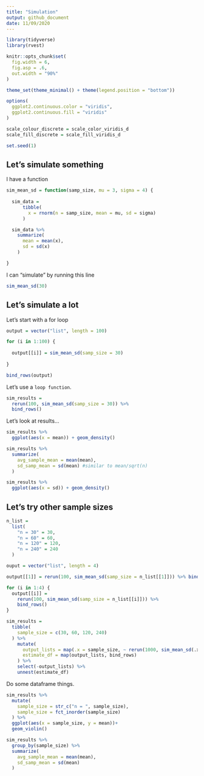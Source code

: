 ```yaml
---
title: "Simulation"
output: github_document
date: 11/09/2020
---
```


```r
library(tidyverse)
library(rvest)

knitr::opts_chunk$set(
  fig.width = 6,
  fig.asp = .6,
  out.width = "90%"
)

theme_set(theme_minimal() + theme(legend.position = "bottom"))

options(
  ggplot2.continuous.color = "viridis",
  ggplot2.continuous.fill = "viridis"
)

scale_colour_discrete = scale_color_viridis_d
scale_fill_discrete = scale_fill_viridis_d

set.seed(1)
```

## Let's simulate something

I have a function

```r
sim_mean_sd = function(samp_size, mu = 3, sigma = 4) {
  
  sim_data = 
      tibble(
        x = rnorm(n = samp_size, mean = mu, sd = sigma)
      )

  sim_data %>% 
    summarize(
      mean = mean(x),
      sd = sd(x)
    )

}
```

I can "simulate" by running this line

```r
sim_mean_sd(30)
```

## Let's simulate a lot

Let's start with a for loop

```r
output = vector("list", length = 100)

for (i in 1:100) {
  
  output[[i]] = sim_mean_sd(samp_size = 30)
  
}

bind_rows(output)
```

Let's use a `loop function`.

```r
sim_results = 
  rerun(100, sim_mean_sd(samp_size = 30)) %>% 
  bind_rows()
```

Let's look at results...

```r
sim_results %>% 
  ggplot(aes(x = mean)) + geom_density()

sim_results %>% 
  summarize(
    avg_sample_mean = mean(mean),
    sd_samp_mean = sd(mean) #similar to mean/sqrt(n)
  )

sim_results %>% 
  ggplot(aes(x = sd)) + geom_density()
```

## Let's try other sample sizes

```r
n_list = 
  list(
    "n = 30" = 30,
    "n = 60" = 60,
    "n = 120" = 120,
    "n = 240" = 240
  )

ouput = vector("list", length = 4)

output[[1]] = rerun(100, sim_mean_sd(samp_size = n_list[[1]])) %>% bind_rows()

for (i in 1:4) {
  output[[i]] = 
    rerun(100, sim_mean_sd(samp_size = n_list[[i]])) %>% 
    bind_rows()
}
```

```r
sim_results = 
  tibble(
    sample_size = c(30, 60, 120, 240)
  ) %>% 
    mutate(
      output_lists = map(.x = sample_size, ~ rerun(1000, sim_mean_sd(.x))),
      estimate_df = map(output_lists, bind_rows)
    ) %>% 
    select(-output_lists) %>% 
    unnest(estimate_df)
```

Do some dataframe things.

```r
sim_results %>% 
  mutate(
    sample_size = str_c("n = ", sample_size),
    sample_size = fct_inorder(sample_size)
  ) %>% 
  ggplot(aes(x = sample_size, y = mean))+
  geom_violin()
```

```r
sim_results %>%
  group_by(sample_size) %>% 
  summarize(
    avg_sample_mean = mean(mean),
    sd_samp_mean = sd(mean)
  )
```

